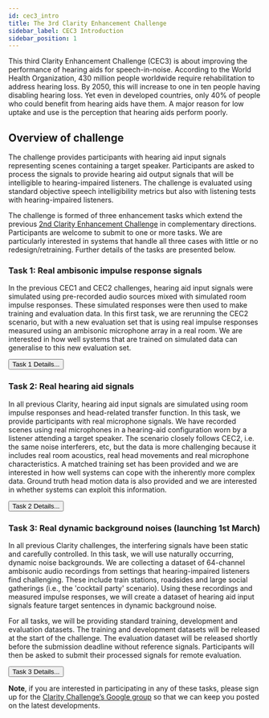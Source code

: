 ```yaml
---
id: cec3_intro
title: The 3rd Clarity Enhancement Challenge
sidebar_label: CEC3 Introduction
sidebar_position: 1
---
```


This third Clarity Enhancement Challenge (CEC3) is about improving the performance of hearing aids for speech-in-noise. According to the World Health Organization, 430 million people worldwide require rehabilitation to address hearing loss. By 2050, this will increase to one in ten people having disabling hearing loss. Yet even in developed countries, only 40% of people who could benefit from hearing aids have them. A major reason for low uptake and use is the perception that hearing aids perform poorly.

## Overview of challenge

The challenge provides participants with hearing aid input signals representing scenes containing a target speaker. Participants are asked to process the signals to provide hearing aid output signals that will be intelligible to hearing-impaired listeners. The challenge is evaluated using standard objective speech intelligibility metrics but also with listening tests with hearing-impaired listeners.

The challenge is formed of three enhancement tasks which extend the previous [2nd Clarity Enhancement Challenge](../cec2/cec2_intro) in complementary directions. Participants are welcome to submit to one or more tasks. We are particularly interested in systems that handle all three cases with little or no redesign/retraining. Further details of the tasks are presented below.

### Task 1: Real ambisonic impulse response signals

In the previous CEC1 and CEC2 challenges, hearing aid input signals were simulated using pre-recorded audio sources mixed with simulated room impulse responses. These simulated responses were then used to make training and evaluation data. In this first task, we are rerunning the CEC2 scenario, but with a new evaluation set that is using real impulse responses measured using an ambisonic microphone array in a real room. We are interested in how well systems that are trained on simulated data can generalise to this new evaluation set.

<Button variant="outlined" href="./task_1/cec3_task1_overview">Task 1 Details...</Button>

### Task 2: Real hearing aid signals

In all previous Clarity, hearing aid input signals are simulated using room impulse responses and head-related transfer function. In this task, we provide participants with real microphone signals. We have recorded scenes using real microphones in a hearing-aid configuration worn by a listener attending a target speaker. The scenario closely follows CEC2, i.e. the same noise interferers, etc, but the data is more challenging because it includes real room acoustics, real head movements and real microphone characteristics. A matched training set has been provided and we are interested in how well systems can cope with the inherently more complex data. Ground truth head motion data is also provided and we are interested in whether systems can exploit this information.

<Button variant="outlined" href="./task_2/cec3_task2_overview">Task 2 Details...</Button>

### Task 3: Real dynamic background noises (launching 1st March)

In all previous Clarity challenges, the interfering signals have been static and carefully controlled. In this task, we will use naturally occurring, dynamic noise backgrounds. We are collecting a dataset of 64-channel ambisonic audio recordings from settings that hearing-impaired listeners find challenging. These include train stations, roadsides and large social gatherings (i.e., the 'cocktail party' scenario). Using these recordings and measured impulse responses, we will create a dataset of hearing aid input signals feature target sentences in dynamic background noise.

For all tasks, we will be providing standard training, development and evaluation datasets. The training and development datasets will be released at the start of the challenge. The evaluation dataset will be released shortly before the submission deadline without reference signals. Participants will then be asked to submit their processed signals for remote evaluation.

<Button variant="outlined" href="./task_3/cec3_task3_overview">Task 3 Details...</Button>

<p/>

**Note**, if you are interested in participating in any of these tasks, please sign up for the [Clarity Challenge’s Google group](https://groups.google.com/g/clarity-challenge) so that we can keep you posted on the latest developments.
